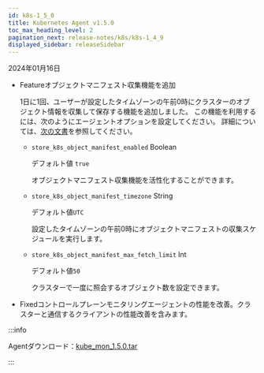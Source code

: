 ```yaml
---
id: k8s-1_5_0
title: Kubernetes Agent v1.5.0
toc_max_heading_level: 2
pagination_next: release-notes/k8s/k8s-1_4_9
displayed_sidebar: releaseSidebar
---
```


2024年01月16日

-   <Status>Feature</Status>オブジェクトマニフェスト収集機能を追加

    1日に1回、ユーザーが設定したタイムゾーンの午前0時にクラスターのオブジェクト情報を収集して保存する機能を追加しました。 この機能を利用するには、次のようにエージェントオプションを設定してください。 詳細については、[次の文書](../../kubernetes/object-manifest)を参照してください。

    -   `store_k8s_object_manifest_enabled` <span class='type'>Boolean</span>

        デフォルト値 `true`

        オブジェクトマニフェスト収集機能を活性化することができます。

    -   `store_k8s_object_manifest_timezone` <span class='type'>String</span>

        デフォルト値`UTC`

        設定したタイムゾーンの午前0時にオブジェクトマニフェストの収集スケジュールを実行します。

    -   `store_k8s_object_manifest_max_fetch_limit` <span class='type'>Int</span>

        デフォルト値`50`

        クラスターで一度に照会するオブジェクト数を設定できます。

-   <Status>Fixed</Status>コントロールプレーンモニタリングエージェントの性能を改善。クラスターと通信するクライアントの性能改善を含みます。

:::info

Agentダウンロード：[kube_mon_1.5.0.tar](https://repo.whatap.io/docker/kube_mon_1.5.0.tar)

:::
